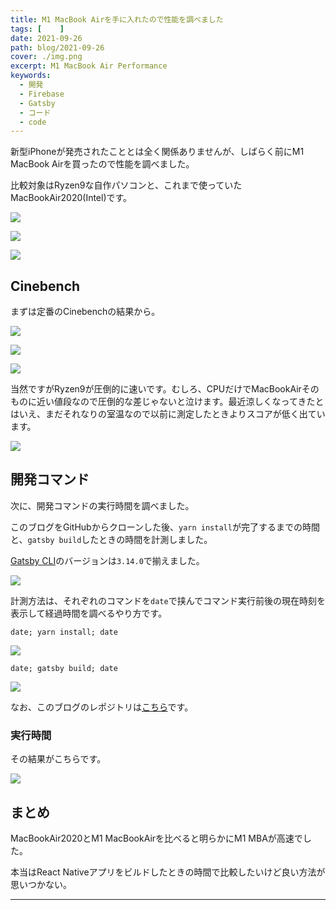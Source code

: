 ```yaml
---
title: M1 MacBook Airを手に入れたので性能を調べました
tags: [    ]
date: 2021-09-26
path: blog/2021-09-26
cover: ./img.png
excerpt: M1 MacBook Air Performance
keywords:
  - 開発
  - Firebase
  - Gatsby
  - コード
  - code
---
```


新型iPhoneが発売されたこととは全く関係ありませんが、しばらく前にM1 MacBook Airを買ったので性能を調べました。

比較対象はRyzen9な自作パソコンと、これまで使っていたMacBookAir2020(Intel)です。

![](./img1.jpg)

![](./img2.jpg)

![](./img3.jpg)

## Cinebench

まずは定番のCinebenchの結果から。

![](./img4.jpg)

![](./img5.jpg)

![](./img6.jpg)

当然ですがRyzen9が圧倒的に速いです。むしろ、CPUだけでMacBookAirそのものに近い値段なので圧倒的な差じゃないと泣けます。最近涼しくなってきたとはいえ、まだそれなりの室温なので以前に測定したときよりスコアが低く出ています。

![](./img10.png)

## 開発コマンド

次に、開発コマンドの実行時間を調べました。

このブログをGitHubからクローンした後、`yarn install`が完了するまでの時間と、`gatsby build`したときの時間を計測しました。

[Gatsby CLI](https://www.gatsbyjs.com/docs/reference/gatsby-cli/)のバージョンは`3.14.0`で揃えました。

![](./img7.jpg)

計測方法は、それぞれのコマンドを`date`で挟んでコマンド実行前後の現在時刻を表示して経過時間を調べるやり方です。

`date; yarn install; date`

![](./img8.jpg)

`date; gatsby build; date`

![](./img9.jpg)

なお、このブログのレポジトリは[こちら](https://github.com/kiyohken2000/retwpay-info)です。

### 実行時間

その結果がこちらです。

![](./img11.png)

## まとめ

MacBookAir2020とM1 MacBookAirを比べると明らかにM1 MBAが高速でした。

本当はReact Nativeアプリをビルドしたときの時間で比較したいけど良い方法が思いつかない。

---